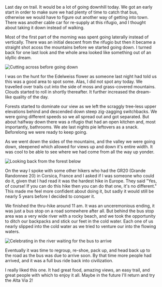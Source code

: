 Last day on trail. It would be a lot of going downhill today. We got an early
start in order to make sure we had plenty of time to catch that bus, otherwise
we would have to figure out another way of getting into town. There was another
cable car for re-supply at this rifugio, and I thought about taking it down
instead of walking.

<Stats gain="906" loss="4557" miles="8.5" steps="33483" />

Most of the first part of the morning was spent going laterally instead of
vertically. There was an initial descent from the rifugio but then it became a
straight shot acoss the mountains before we started going down. I turned back
for one last look and the whole area looked like something out of an idyllic
dream.

![Cutting across before going down](2019/07/16/08d6d395-2536-471c-8289-535071335bbb.jpeg)

I was on the hunt for the Edelweiss flower as someone last night had told us
this was a good area to spot some. Alas, I did not spot any today. We travelled
over trails cut into the side of moss and grass-covered mountains. Clouds
started to roll in shortly thereafter. It further increased the dream-like
quality of the day.

Forests started to dominate our view as we left the scraggly tree-less upper
elevations behind and descended down steep zig-zagging switchbacks. We were
going different speeds so we all spread out and got separated. But about
halfway down there was a rifugio that had an open kitchen and, most importantly,
bathrooms. We ate last nights pie leftovers as a snack. Beforelong we were ready
to keep going.

As we went down the sides of the mountains, and the valley we were going down,
steepened which allowed for views up and down it's entire width. It was cool to
be able to see where we had come from all the way up yonder.

![Looking back from the forest below](2019/07/16/a62fa427-3d84-44bb-9135-1649849c4b3e.jpeg,2019/07/16/82d70c5b-ab9d-4e5b-8fcf-8ed3da0d1877.jpeg)

On the way I spoke with some other hikers who had the GR20 (Grande Randonnee 20)
in Corsica, France and I asked if I was someone who could do it, given that I had
read it was the hardest hike in Europe. They said "Yes, of course! If you can do
this hike then you can do that one, it's no different." This made me feel more
confident about doing it, but sadly it would still be nearly 5 years before I
decided to conquer it.

We finished the thru-hike around 11 am. It was an unceremonious ending,
it was just a bus stop on a road somewhere after all. But behind the bus stop
area was a very wide river with a rocky beach, and we took the opportunity to
ditch our backpacks and stick our feet in the cold water. Each one of us nearly
slipped into the cold water as we tried to venture our into the flowing waters.

![Celebrating in the river waiting for the bus to arrive](2019/07/16/86c46d92-7f1c-4d3f-9540-c5e94c8f158b.jpeg,2019/07/16/f963df24-1bdf-4371-b56d-e5b55aa14b62.jpeg,2019/07/16/d4d906d7-1f13-4ce4-8c9f-c36923a0bb94.jpeg)

Eventually it was time to regroup, re-shoe, pack up, and head back up to the
road as the bus was due to arrive soon. By that time more people had arrived,
and it was a full bus ride back into civilization.

I really liked this one. It had great food, amazing views, an easy trail,
and great people with which to enjoy it all. Maybe in the future I'll return
and try the Alta Via 2!
